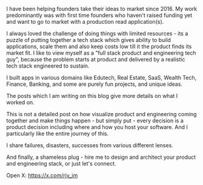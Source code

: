 
<VanillaMdx title="About" toc={toc}>

I have been helping founders take their ideas to market since 2016. My work predominantly was with first time founders who haven't raised funding yet and want to go to market with a production read application(s).

I always loved the challenge of doing things with limited resources - its a puzzle of putting together a tech stack which gives ability to build applications, scale them and also keep costs low till it the product finds its market fit. I like to view myself as a "full stack product and engineering tech guy", because the problem starts at product and delivered by a realistic tech stack engineered to sustain.

I built apps in various domains like Edutech, Real Estate, SaaS, Wealth Tech, Finance, Banking, and some are purely fun projects, and unique ideas.

The posts which I am writing on this blog give more details on what I worked on.

This is not a detailed post on how visualize product and engineering coming together and make things happen - but simply put - every decision is a product decision including where and how you host your software. And I particularly like the entire journey of this.

I share failures, disasters, successes from various different lenses.

And finally, a shameless plug - hire me to design and architect your product and engineering stack, or just let's connect.

Open X: https://x.com/rjv_im

</VanillaMdx>
